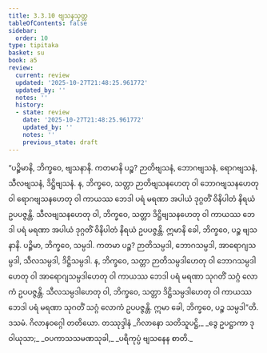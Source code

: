 ```yaml
---
title: 3.3.10 ဗျသနသုတ္တ
tableOfContents: false
sidebar:
  order: 10
type: tipitaka
basket: su
book: a5
review:
  current: review
  updated: '2025-10-27T21:48:25.961772'
  updated_by: ''
  notes: ''
  history:
  - state: review
    date: '2025-10-27T21:48:25.961772'
    updated_by: ''
    notes: ''
    previous_state: draft
---
```



<ReviewStatus review={frontmatter.review} showDetails={true} />

<HypothesisAnnotation frontmatter={frontmatter} />

<DynamicBreadcrumb />

<Division number="130" book="a5" e="ch" v="16" p="129">

<Paragraph number="727" book="a5">
“ပဉ္စိမာနိ, ဘိက္ခဝေ, ဗျသနာနိ. ကတမာနိ ပဉ္စ? ဉာတိဗျသနံ, ဘောဂဗျသနံ, ရောဂဗျသနံ, သီလဗျသနံ, ဒိဋ္ဌိဗျသနံ. န, ဘိက္ခဝေ, သတ္တာ ဉာတိဗျသနဟေတု ဝါ ဘောဂဗျသနဟေတု ဝါ ရောဂဗျသနဟေတု ဝါ ကာယဿ ဘေဒါ ပရံ မရဏာ အပါယံ ဒုဂ္ဂတိံ ဝိနိပါတံ နိရယံ ဥပပဇ္ဇန္တိ. သီလဗျသနဟေတု ဝါ, ဘိက္ခဝေ, သတ္တာ ဒိဋ္ဌိဗျသနဟေတု ဝါ ကာယဿ ဘေဒါ ပရံ မရဏာ အပါယံ ဒုဂ္ဂတိံ ဝိနိပါတံ နိရယံ ဥပပဇ္ဇန္တိ. ဣမာနိ ခေါ, ဘိက္ခဝေ, ပဉ္စ ဗျသနာနိ.
</Paragraph>

<Paragraph number="728" book="a5">
ပဉ္စိမာ, ဘိက္ခဝေ, သမ္ပဒါ. ကတမာ ပဉ္စ? ဉာတိသမ္ပဒါ, ဘောဂသမ္ပဒါ, အာရောဂျသမ္ပဒါ, သီလသမ္ပဒါ, ဒိဋ္ဌိသမ္ပဒါ. န, ဘိက္ခဝေ, သတ္တာ ဉာတိသမ္ပဒါဟေတု ဝါ ဘောဂသမ္ပဒါဟေတု ဝါ အာရောဂျသမ္ပဒါဟေတု ဝါ ကာယဿ ဘေဒါ ပရံ မရဏာ သုဂတိံ သဂ္ဂံ လောကံ ဥပပဇ္ဇန္တိ. သီလသမ္ပဒါဟေတု ဝါ, ဘိက္ခဝေ, သတ္တာ ဒိဋ္ဌိသမ္ပဒါဟေတု ဝါ ကာယဿ ဘေဒါ ပရံ မရဏာ သုဂတိံ သဂ္ဂံ လောကံ ဥပပဇ္ဇန္တိ. ဣမာ ခေါ, ဘိက္ခဝေ, ပဉ္စ သမ္ပဒါ”တိ.

</Paragraph>
</Division>

<Paragraph number="729" type="center" book="a5">
ဒသမံ.



</Paragraph>

<Paragraph number="730" type="center" book="a5">
ဂိလာနဝဂ္ဂေါ တတိယော.



</Paragraph>

<Paragraph number="731" type="center" book="a5">
တဿုဒ္ဒါနံ


</Paragraph>

<Paragraph number="732" type="verses" book="a5">
_ဂိလာနော သတိသူပဋ္ဌိ,_  
_ဒွေ ဥပဋ္ဌာကာ ဒုဝါယုသာ;_  
_ဝပကာသသမဏသုခါ,_  
_ပရိကုပ္ပံ ဗျသနေန စာတိ._
</Paragraph>